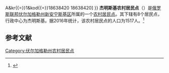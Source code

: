 {{Infobox Settlement
| official_name = 杰明斯基农村居民点
| native_name = Деминское сельское поселение
| settlement_type = [[农村居民点|农村居民点]]
| subdivision_type = [[国家|国家]]
| subdivision_type1 = [[州_(俄罗斯)|州]]
| subdivision_type2 = [[区_(苏联)|区]]
| subdivision_name = {{RUS}}
| subdivision_name1 = [[伏尔加格勒州|伏尔加格勒州]]
| subdivision_name2 = [[新安宁斯基区|新安宁斯基区]]
| seat_type = 行政中心
| seat = 杰明斯基
| population_as_of=2016
| population_footnotes = <ref name=stat />
| population_total = 1517
| timezone = [[莫斯科时间|MSK]]
| utc_offset = +3
| blank_name = [[俄罗斯市政土地区划代码|OKTMO编码]]
| blank_info = [http://classif.spb.ru/classificators/view/tma.php?st{{=}}A&kr{{=}}1&kod{{=}}18638420 18638420]
}}
'''杰明斯基农村居民点'''（{{lang-ru|Деминское сельское поселение}}）是[[俄罗斯联邦|俄罗斯联邦]][[伏尔加格勒州|伏尔加格勒州]][[新安宁斯基区|新安宁斯基区]]所属的一个[[农村居民点|农村居民点]]。其下辖有8个居民点，行政中心为杰明斯基。据2016年统计，该农村居民点的人口为1517人。<ref name=stat>{{cite web | url = http://www.gks.ru/free_doc/doc_2016/bul_dr/mun_obr2016.rar | title = Численность населения Российской Федерации по муниципальным образованиям на 1 января 2016 года | language = ru | access-date = 2016-12-19 | archive-date = 2018-09-11 | archive-url = https://web.archive.org/web/20180911161609/http://www.gks.ru/free_doc/doc_2016/bul_dr/mun_obr2016.rar | dead-url = no }}</ref>

== 参考文献 ==
{{reflist}}

{{Russia-geo-stub}}

[[Category:伏尔加格勒州农村居民点|Category:伏尔加格勒州农村居民点]]